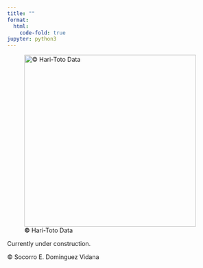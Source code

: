 ```yaml
---
title: ""
format:
  html:
    code-fold: true
jupyter: python3
---
```


![**©** Hari-Toto Data](img/logo.JPG){width="400"}

Currently under construction.

© Socorro E. Dominguez Vidana
